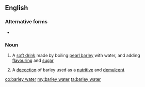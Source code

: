 {{also|barley-water}}
==English==

===Alternative forms===
* {{l|en|barley-water}}

===Noun===
{{wikipedia}}
{{en-noun|head=[[barley]] [[water]]|~}}

# {{lb|en|British}} A [[soft drink]] made by boiling [[pearl barley]] with water, and adding [[flavouring]] and [[sugar]]
# {{lb|en|medicine|archaic}} A [[decoction]] of barley used as a [[nutritive]] and [[demulcent]].

[[co:barley water]]
[[my:barley water]]
[[ta:barley water]]